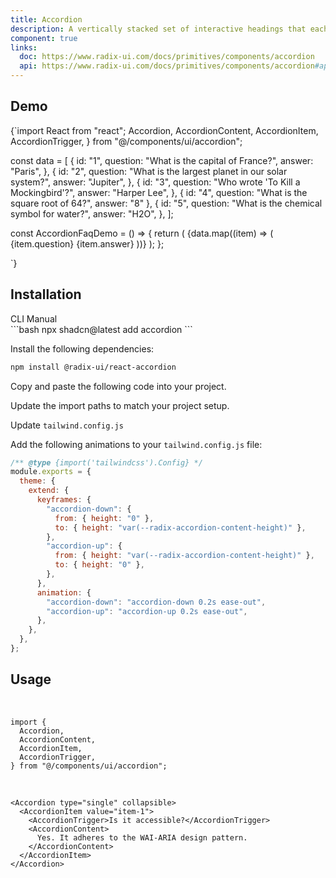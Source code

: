 ```yaml
---
title: Accordion
description: A vertically stacked set of interactive headings that each reveal a section of content.
component: true
links:
  doc: https://www.radix-ui.com/docs/primitives/components/accordion
  api: https://www.radix-ui.com/docs/primitives/components/accordion#api-reference
---
```


## Demo

<ComponentPreview name="accordion-demo" language="tsx">
  {`import React from "react";
  Accordion,
  AccordionContent,
  AccordionItem,
  AccordionTrigger,
} from "@/components/ui/accordion";

const data = [
  {
    id: "1",
    question: "What is the capital of France?",
    answer: "Paris",
  },
  {
    id: "2",
    question: "What is the largest planet in our solar system?",
    answer: "Jupiter",
  },
  {
    id: "3",
    question: "Who wrote 'To Kill a Mockingbird'?",
    answer: "Harper Lee",
  },
  { id: "4", question: "What is the square root of 64?", answer: "8" },
  {
    id: "5",
    question: "What is the chemical symbol for water?",
    answer: "H2O",
  },
];

const AccordionFaqDemo = () => {
  return (
    <Accordion type="single" collapsible className="w-full">
      {data.map((item) => (
        <AccordionItem value={item.id}>
          <AccordionTrigger>{item.question}</AccordionTrigger>
          <AccordionContent>{item.answer}</AccordionContent>
        </AccordionItem>
      ))}
    </Accordion>
  );
};


  `}
</ComponentPreview>


## Installation

<Tabs defaultValue="cli">

<TabsList>
  <TabsTrigger value="cli">CLI</TabsTrigger>
  <TabsTrigger value="manual">Manual</TabsTrigger>
</TabsList>

<TabsContent value="cli">
<br/>
```bash
npx shadcn@latest add accordion
```

</TabsContent>

<TabsContent value="manual">

<Steps>

<Step>Install the following dependencies:</Step>

```bash
npm install @radix-ui/react-accordion
```

<Step>Copy and paste the following code into your project.</Step>

<Step>Update the import paths to match your project setup.</Step>

<Step>Update `tailwind.config.js`</Step>

<Step>Add the following animations to your `tailwind.config.js` file:</Step>

```js title="tailwind.config.js" {5-18}
/** @type {import('tailwindcss').Config} */
module.exports = {
  theme: {
    extend: {
      keyframes: {
        "accordion-down": {
          from: { height: "0" },
          to: { height: "var(--radix-accordion-content-height)" },
        },
        "accordion-up": {
          from: { height: "var(--radix-accordion-content-height)" },
          to: { height: "0" },
        },
      },
      animation: {
        "accordion-down": "accordion-down 0.2s ease-out",
        "accordion-up": "accordion-up 0.2s ease-out",
      },
    },
  },
};
```

</Steps>

</TabsContent>

</Tabs>

## Usage

<br/>

```tsx
import {
  Accordion,
  AccordionContent,
  AccordionItem,
  AccordionTrigger,
} from "@/components/ui/accordion";
```

<br/>

```tsx
<Accordion type="single" collapsible>
  <AccordionItem value="item-1">
    <AccordionTrigger>Is it accessible?</AccordionTrigger>
    <AccordionContent>
      Yes. It adheres to the WAI-ARIA design pattern.
    </AccordionContent>
  </AccordionItem>
</Accordion>
```